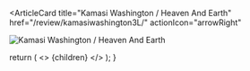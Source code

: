 <ArticleCard
  title="Kamasi Washington / Heaven And Earth"
  href="/review/kamasiwashington3L/"
  actionIcon="arrowRight"
>

![Kamasi Washington / Heaven And Earth](../../images/cd/kamasiwashington3L.jpg)

</ArticleCard>

  return (
    <>
      {children}
    </>
  );
}